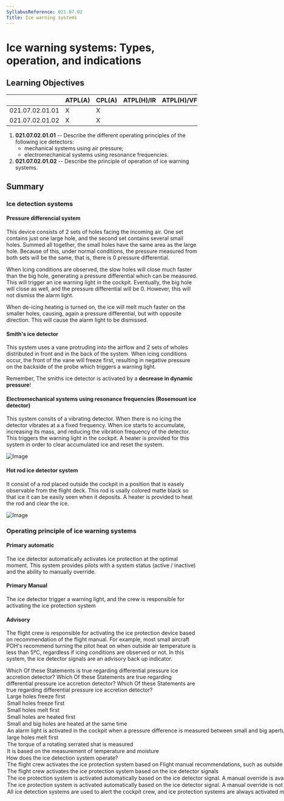 ```yaml
---
SyllabusReference: 021.07.02
Title: Ice warning systems
---
```


# Ice warning systems: Types, operation, and indications

## Learning Objectives

|                 | ATPL(A) | CPL(A) | ATPL(H)/IR | ATPL(H)/VFR | CPL(H) | IR  | CBIR(A) |
| --------------- | ------- | ------ | ---------- | ----------- | ------ | --- | ------- |
| 021.07.02.01.01 | X       | X      |            |             |        |     |         |
| 021.07.02.01.02 | X       | X      |            |             |        |     |         |

1.  **021.07.02.01.01** -- Describe the different operating principles of the
    following ice detectors:
    - mechanical systems using air pressure;
    - electromechanical systems using resonance frequencies.
2.  **021.07.02.01.02** -- Describe the principle of operation of ice warning
    systems.

## Summary

### Ice detection systems

#### Pressure differencial system

This device consists of 2 sets of holes facing the incoming air. One set
contains just one large hole, and the second set contains several small holes.
Summed all together, the small holes have the same area as the large hole.
Because of this, under normal conditions, the pressure measured from both sets
will be the same, that is, there is 0 pressure differential.

When Icing conditions are observed, the slow holes will close much faster than
the big hole, generating a pressure differential which can be measured. This
will trigger an ice warning light in the cockpit. Eventually, the big hole will
close as well, and the pressure differential will be 0. However, this will not
dismiss the alarm light.

When de-icing heating is turned on, the ice will melt much faster on the smaller
holes, causing, again a pressure differential, but with opposite direction. This
will cause the alarm light to be dismissed.

#### Smith's ice detector

This system uses a vane protruding into the airflow and 2 sets of wholes
distributed in front and in the back of the system. When icing conditions occur,
the front of the vane will freeze first, resulting in negative pressure on the
backside of the probe which triggers a warning light.

Remember, The smiths ice detector is activated by a **decrease in dynamic
pressure**!

#### Electromechanical systems using resonance frequencies (Rosemount ice detector)

This system consits of a vibrating detector. When there is no icing the detector
vibrates at a a fixed frequency. When ice starts to accumulate, increasing its
mass, and reducing the vibration frequency of the detector. This triggers the
warning light in the cockpit. A heater is provided for this system in order to
clear accumulated ice and reset the system.

![Image](images/021.07.02.01-02.png)

#### Hot rod ice detector system

It consist of a rod placed outside the cockpit in a position that is easely
observable from the flight deck. This rod is usally colored matte black so that
ice it can be easily seen when it deposits. A heater is provided to heat the rod
and clear the ice.

![Image](images/021.07.02.01-01.png)

### Operating principle of ice warning systems

#### Primary automatic

The ice detector automatically activates ice protection at the optimal moment.
This system provides pilots with a system status (active / inactive) and the
ability to manually override.

#### Primary Manual

The ice detector trigger a warning light, and the crew is responsible for
activating the ice protection system

#### Advisory

The flight crew is responsible for activating the ice protection device based on
recommendation of the flight manual. For example, most small aircraft POH's
recommend turning the pitot heat on when outside air temperature is less than
5ºC, regardless if icing conditions are observed or not. In this system, the ice
detector signals are an advisory back up indicator.

<Question id="OZJGNF8HJY" lo="021.07.02.01.01" contentRef="#pressure-differential-system">
  <Text variant="oneCorrect">
    Which Of these Statements is true regarding differential pressure ice
    accretion detector?
  </Text>
<Text variant="multipleCorrect" select={5}>
  Which Of these Statements are true regarding differential pressure ice
  accretion detector?
</Text>
<Text variant="oneTwo">
  Which Of these Statements are true regarding differential pressure ice
  accretion detector?
</Text>
<Option>Large holes freeze first</Option>
<Option correct>Small holes freeze first</Option>
<Option correct>Small holes melt first</Option>
<Option>Small holes are heated first</Option>
<Option>Small and big holes are heated at the same time</Option>
<Option correct>
  An alarm light is activated in the cockpit when a pressure difference is
  measured between small and big apertures
</Option>

  <Option>large holes melt first</Option>
  <Option>The torque of a rotating serrated shat is measured</Option>
  <Option>It is based on the measurement of temperature and moisture</Option>
</Question>

<Question id="K7R2PLJJ2X" lo="021.07.02.01.02" contentRef="### Ice detection systems">
  <Text variant="oneCorrect">
    How does the <Subject /> ice detection system operate?
  </Text>
<Option subject={[["advisory"]]}>
  The flight crew activates the ice protection system based on Flight manual
  recommendations, such as outside air temperature, and moisture. The ice
  detector signals serve as a backup indicator
</Option>
<Option subject={[["primary manual"]]}>
  The flight crew activates the ice protection system based on the ice detector
  signals
</Option>
<Option subject={[["primary automatic"]]}>
  The ice protection system is activated automatically based on the ice detector
  signal. A manual override is available to the cabin crew.
</Option>
<Option>
  The ice protection system is activated automatically based on the ice detector
  signal. A manual override is not possible
</Option>

  <Option subject={[["primary manual"]]}>
    All ice detection systems are used to alert the cockpit crew, and ice
    protection systems are always activated manually.
  </Option>
</Question>
